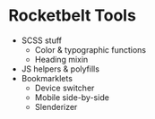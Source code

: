 # Rocketbelt Tools

* SCSS stuff
  * Color & typographic functions
  * Heading mixin
* JS helpers & polyfills
* Bookmarklets
  * Device switcher
  * Mobile side-by-side
  * Slenderizer
